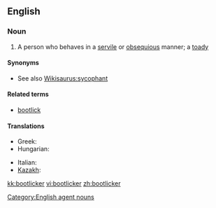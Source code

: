==English==

===Noun===
{{en-noun}}

# A person who behaves in a [[servile]] or [[obsequious]] manner; a [[toady]]

====Synonyms====
* See also [[Wikisaurus:sycophant]]

====Related terms====
*[[bootlick]]

====Translations====
{{trans-top|bootlick}}
* Greek: {{t|el|γλύφτης|m|tr=gliftis|sc=Grek}}
* Hungarian: {{t-|hu|talpnyaló}}
{{trans-mid}}
* Italian: {{t-|it|ruffiano|m}}
* [[Kazakh]]: {{t|kk|жарбақ|tr=jarbaq|sc=Cyrl}}
{{trans-bottom}}

[[Category:English agent nouns]]

[[kk:bootlicker]]
[[vi:bootlicker]]
[[zh:bootlicker]]